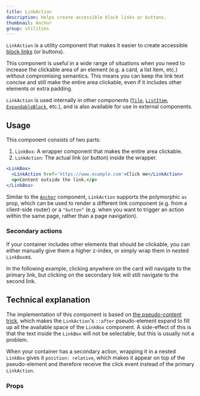 ```yaml
---
title: LinkAction
description: Helps create accessible block links or buttons.
thumbnail: Anchor
group: utilities
---
```


`LinkAction` is a utility component that makes it easier to create accessible [block links](https://adrianroselli.com/2020/02/block-links-cards-clickable-regions-etc.html) (or buttons).

<LiveExample src='LinkAction.main.tsx'>
  <AllExamples.LinkActionMainExample client:load />
</LiveExample>

This component is useful in a wide range of situations when you need to increase the clickable area of an element (e.g. a card, a list item, etc.) without compromising semantics. This means you can keep the link text concise and still make the entire area clickable, even if it includes other elements or extra padding.

`LinkAction` is used internally in other components ([`Tile`](tile#actionable), [`ListItem`](list#with-listitemaction), [`ExpandableBlock`](expandableblock), etc.), and is also available for use in external components.

## Usage

This component consists of two parts:

1. `LinkBox`: A wrapper component that makes the entire area clickable.
2. `LinkAction`: The actual link (or button) inside the wrapper.

```jsx
<LinkBox>
  <LinkAction href='https://www.example.com'>Click me</LinkAction>
  <p>Content outside the link.</p>
</LinkBox>
```

Similar to the [`Anchor`](anchor) component, `LinkAction` supports the polymorphic `as` prop, which can be used to render a different link component (e.g. from a client-side router) or a `"button"` (e.g. when you want to trigger an action within the same page, rather than a page navigation).

### Secondary actions

If your container includes other elements that should be clickable, you can either manually give them a higher z-index, or simply wrap them in nested `LinkBox`es.

In the following example, clicking anywhere on the card will navigate to the primary link, but clicking on the secondary link will still navigate to the second link.

<LiveExample src='LinkAction.nested.tsx'>
  <AllExamples.LinkActionNestedExample client:load />
</LiveExample>

## Technical explanation

The implementation of this component is based on [the pseudo-content trick](https://inclusive-components.design/cards/#thepseudocontenttrick), which makes the `LinkAction`'s `::after` pseudo-element expand to fill up all the available space of the `LinkBox` component. A side-effect of this is that the text inside the `LinkBox` will not be selectable, but this is usually not a problem.

When your container has a secondary action, wrapping it in a nested `LinkBox` gives it `position: relative`, which makes it appear on top of the pseudo-element and therefore receive the click event instead of the primary `LinkAction`.

### Props

<PropsTable path='@itwin/itwinui-react/esm/core/LinkAction/LinkAction.d.ts' />

